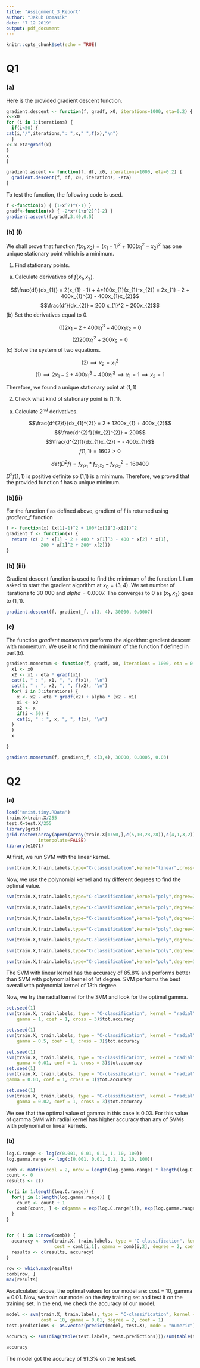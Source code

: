 ```yaml
---
title: "Assignment_3_Report"
author: "Jakub Domasik"
date: "7 12 2019"
output: pdf_document
---
```


```r
knitr::opts_chunk$set(echo = TRUE)
```

# Q1
### (a)

Here is the provided gradient descent function.
```r
gradient.descent <- function(f, gradf, x0, iterations=1000, eta=0.2) {
x<-x0
for (i in 1:iterations) {
  if(i<50) {
cat(i,"/",iterations,": ",x," ",f(x),"\n")
  }
x<-x-eta*gradf(x)
}
x
}
```

``` r
gradient.ascent <- function(f, df, x0, iterations=1000, eta=0.2) {
  gradient.descent(f, df, x0, iterations, -eta)
}
```

To test the function, the following code is used.
``` r
f <-function(x) { (1+x^2)^(-1) }
gradf<-function(x) { -2*x*(1+x^2)^(-2) }
gradient.ascent(f,gradf,3,40,0.5)
```
### (b) (i)
We shall prove that function $f(x_{1}, x_{2}) = (x_{1}-1)^{2} + 100(x_{1}^{2} - x_{2})^{2}$ has one unique stationary point which is a minimum.  

1. Find stationary points. 
(a) Calculate derivatives of $f(x_{1}, x_{2})$.

$$\frac{df}{dx_{1}} = 2(x_{1} - 1) + 4*100x_{1}(x_{1}-x_{2}) = 2x_{1} - 2 + 400x_{1}^{3} - 400x_{1}x_{2}$$
$$\frac{df}{dx_{2}} = 200 x_{1}^2 + 200x_{2}$$
(b) Set  the derivatives equal to $0$.

$$(1)2x_{1} - 2 + 400x_{1}^{3} - 400x_{1}x_{2} = 0$$
$$(2)200 x_{1}^2 + 200x_{2} = 0$$
(c) Solve the system of  two equations. 

$$(2) \implies x_{2} = x_{1}^{2}$$
$$(1) \implies 2x_{1} - 2 + 400x_{1}^{3} - 400x_{1}^{3} \implies x_{1} = 1 \implies x_{2} = 1$$

Therefore, we found a unique stationary point at $(1,1)$

2. Check what kind of stationary point is $(1,1)$.
(a) Calculate $2^{nd}$ derivatives.

$$\frac{d^{2}f}{dx_{1}^{2}} = 2 + 1200x_{1} +  400x_{2}$$
$$\frac{d^{2}f}{dx_{2}^{2}} = 200$$
$$\frac{d^{2}f}{dx_{1}x_{2}} = - 400x_{1}$$
$$f(1,1) = 1602 > 0$$

$$det(D^{2}f) = f_{x_{1}x_{1}} * f_{x_{2}x_{2}}  - f_{x_{1}x_{2}}^{2} = 160400$$
$D^{2}f(1,1)$ is positive definite so (1,1) is a minimum. Therefore, we proved that the provided function f has  a unique minimum.

### (b)(ii)

For the function f as defined above, gradient of f is  returned using _gradient_f_ function
``` r
f <- function(x) (x[1]-1)^2 + 100*(x[1]^2-x[2])^2
gradient_f <- function(x) {
  return (c( 2 * x[1] - 2 + 400 * x[1]^3 - 400 * x[2] * x[1],
            -200 * x[1]^2 + 200* x[2]))
}
```
### (b) (iii)

Gradient descent function is  used to find the minimum of the function f. I am asked to start  the gradient algorithm at $x_{0} = (3,4)$. We set number of iterations to 30 000 and $alpha = 0.0007$. The converges to $0$ as  $(x_{1}, x_{2})$ goes to $(1,1)$.

```r
gradient.descent(f, gradient_f, c(3, 4), 30000, 0.0007)
```
### (c)

The function _gradient.momentum_ performs the algorithm: gradient descent with momentum. We use it to find the minimum of the function f defined  in part(b). 

```r
gradient.momentum <- function(f, gradf, x0, iterations = 1000, eta = 0.2, alpha) {
  x1 <- x0
  x2 <- x1 - eta * gradf(x1)
  cat(1, " : ", x1, ", ", f(x1), "\n")
  cat(2, " : ", x2, ", ", f(x2), "\n")
  for( i in 3:iterations) {
    x <- x2 - eta * gradf(x2) + alpha * (x2 - x1)
    x1 <- x2
    x2 <- x
    if(i < 50) {
    cat(i, " : ", x, ", ", f(x), "\n")
  }
  }
  x

}

gradient.momentum(f, gradient_f, c(3,4), 30000, 0.0005, 0.03)
```

# Q2
### (a)
``` r
load("mnist.tiny.RData")
train.X=train.X/255
test.X=test.X/255
library(grid)
grid.raster(array(aperm(array(train.X[1:50,],c(5,10,28,28)),c(4,1,3,2)),c(140,280)),
            interpolate=FALSE)
library(e1071)
```
At first, we run SVM with the linear kernel.
``` r
svm(train.X,train.labels,type="C-classification",kernel="linear",cross=3)$tot.accuracy
```
Now, we use the polynomial kernel and try different degrees to find the optimal value. 
``` r
svm(train.X,train.labels,type="C-classification",kernel="poly",degree=2,coef=1,cross=3)$tot.accuracy

svm(train.X,train.labels,type="C-classification",kernel="poly",degree=5,coef=1,cross=3)$tot.accuracy

svm(train.X,train.labels,type="C-classification",kernel="poly",degree=10,coef=1,cross=3)$tot.accuracy

svm(train.X,train.labels,type="C-classification",kernel="poly",degree=13,coef=1,cross=3)$tot.accuracy

svm(train.X,train.labels,type="C-classification",kernel="poly",degree=14,coef=1,cross=3)$tot.accuracy

svm(train.X,train.labels,type="C-classification",kernel="poly",degree=15,coef=1,cross=3)$tot.accuracy

svm(train.X,train.labels,type="C-classification",kernel="poly",degree=16,coef=1,cross=3)$tot.accuracy

```
The SVM with linear kernel has the accuracy of 85.8% and performs better than SVM with polynomial kernel of 1st degree. SVM performs the best overall with polynomial kernel of 13th degree. 

Now, we try the radial kernel for the SVM and look for the optimal gamma.

```r
set.seed(1)
svm(train.X, train.labels, type = "C-classification", kernel = "radial",
    gamma = 1, coef = 1, cross = 3)$tot.accuracy

set.seed(1)
svm(train.X, train.labels, type = "C-classification", kernel = "radial",
    gamma = 0.5, coef = 1, cross = 3)$tot.accuracy

set.seed(1)
svm(train.X, train.labels, type = "C-classification", kernel = "radial",
    gamma = 0.01, coef = 1, cross = 3)$tot.accuracy
set.seed(1)
svm(train.X, train.labels, type = "C-classification", kernel = "radial",
gamma = 0.03, coef = 1, cross = 3)$tot.accuracy

set.seed(1)
svm(train.X, train.labels, type = "C-classification", kernel = "radial",
    gamma = 0.02, coef = 1, cross = 3)$tot.accuracy
```

We see that the optimal value of gamma in this case is 0.03. For this value of gamma SVM with radial kernel has higher accuracy than any of SVMs with polynomial or linear kernels. 

### (b)

```r

log.C.range <- log(c(0.001, 0.01, 0.1, 1, 10, 100))
log.gamma.range <- log(c(0.001, 0.01, 0.1, 1, 10, 100))

comb <- matrix(ncol = 2, nrow = length(log.gamma.range) * length(log.C.range))
count <- 0
results <- c()

for(i in 1:length(log.C.range)) {
  for(j in 1:length(log.gamma.range)) {
    count <- count + 1
    comb[count, ] <- c(gamma = exp(log.C.range[i]), exp(log.gamma.range[j]))
  }
}


for ( i in 1:nrow(comb)) {
  accuracy <- svm(train.X, train.labels, type = "C-classification", kernel = "rad",
                  cost = comb[i,1], gamma = comb[i,2], degree = 2, coef = 1, cross = 3)$tot.accuracy
  results <- c(results, accuracy)
}

row <- which.max(results)
comb[row, ]
max(results)
```
Ascalculated above, the optimal values for our model are: cost = 10, gamma = 0.01.
Now, we train our model on the _tiny_ training set and test it on the training set. In the end, we check the accuracy of  our model. 
```r
model <- svm(train.X, train.labels, type = "C-classification", kernel = "rad",
             cost = 10, gamma = 0.01, degree = 2, coef = 1)
test.predictions <- as.vector(predict(model, test.X), mode = "numeric")

accuracy <- sum(diag(table(test.labels, test.predictions)))/sum(table(test.labels, test.predictions))

accuracy
```
The model got  the accuracy of 91.3% on the test set.